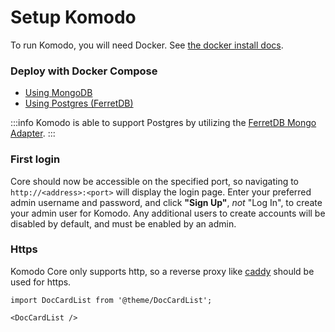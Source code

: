 # Setup Komodo

To run Komodo, you will need Docker. See [the docker install docs](https://docs.docker.com/engine/install/).

### Deploy with Docker Compose

- [Using MongoDB](./mongo.mdx)
- [Using Postgres (FerretDB)](./postgres.mdx)

:::info
Komodo is able to support Postgres by utilizing the [FerretDB Mongo Adapter](https://www.ferretdb.com/).
:::

### First login

Core should now be accessible on the specified port, so navigating to `http://<address>:<port>` will display the login page.
Enter your preferred admin username and password, and click **"Sign Up"**, _not_ "Log In", to create your admin user for Komodo.
Any additional users to create accounts will be disabled by default, and must be enabled by an admin.

### Https

Komodo Core only supports http, so a reverse proxy like [caddy](https://caddyserver.com/) should be used for https.

```mdx-code-block
import DocCardList from '@theme/DocCardList';

<DocCardList />
```
